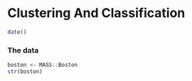 # Clustering And Classification

```r
date()
```

### The data

```r
boston <- MASS::Boston
str(boston)
```
